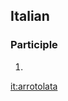 ==Italian==

===Participle===
{{head|it|past participle form}}

# {{feminine singular of|arrotolato|lang=it}}

[[it:arrotolata]]